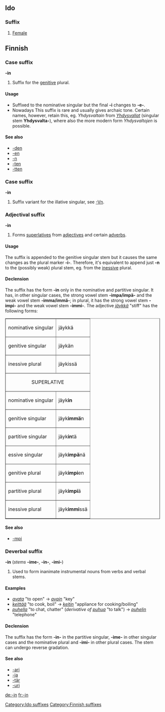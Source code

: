 ==Ido==
===Suffix===
# [[Female]]


==Finnish==

===Case suffix===
'''-in'''

# Suffix for the [[genitive]] plural.

====Usage====
*Suffixed to the nominative singular but the final '''-i''' changes to '''-e-'''.
*Nowadays This suffix is rare and usually gives archaic tone. Certain names, however, retain this, eg. ''Yhdysvaltain'' from ''[[Yhdysvallat]]'' (singular stem '''Yhdysvalta-'''), where also the more modern form ''Yhdysvaltojen'' is possible.

====See also====
*[[-den#Finnish|-den]]
*[[-en#Finnish|-en]]
*[[-n#Finnish|-n]]
*[[-ten#Finnish|-ten]]
*[[-tten#Finnish|-tten]]

===Case suffix===
'''-in'''

# Suffix variant for the illative singular, see [[-Vn]].

===Adjectival suffix===
'''-in'''

# Forms [[superlative]]s from [[adjective]]s and certain [[adverb]]s.

====Usage====

The suffix is appended to the genitive singular stem but it causes the same changes as the plural marker '''-i-'''. Therefore, it's equivalent to append just '''-n''' to the (possibly weak) plural stem, eg. from the [[inessive]] plural.

====Declension====

The suffix has the form '''-in''' only in the nominative and partitive singular. It has, in other singular cases, the strong vowel stem '''-impa/impä-''' and the weak vowel stem '''-imma/immä-'''; in plural, it has the strong vowel stem '''-impi-''' and the weak vowel stem '''-immi-'''. The adjective ''[[jäykkä]]'' "stiff" has the following forms:

<table border="1">
<tr><td>nominative singular</td><td>jäykkä  </td></tr>
<tr><td>genitive singular  </td><td>jäykän  </td></tr>
<tr><td>inessive plural    </td><td>jäykissä</td></tr>
<tr><td colspan="2" align="center">SUPERLATIVE</td></tr>
<tr><td>nominative singular</td><td>jäyk'''in'''</td></tr>
<tr><td>genitive singular  </td><td>jäyk'''immä'''n</td></tr>
<tr><td>partitive singular </td><td>jäyk'''in'''tä</td></tr>
<tr><td>essive singular    </td><td>jäyk'''impä'''nä</td></tr>
<tr><td>genitive plural    </td><td>jäyk'''impi'''en</td></tr>
<tr><td>partitive plural   </td><td>jäyk'''impi'''ä</td></tr>
<tr><td>inessive plural    </td><td>jäyk'''immi'''ssä</td></tr>
</table>

====See also====
*[[-mpi#Finnish|-mpi]]

===Deverbal suffix===
'''-in''' (''stems'' '''-ime-''', '''-in-''', '''-imi-''')

# Used to form inanimate instrumental nouns from verbs and verbal stems.

====Examples====
* ''[[avata#Finnish|avata]]'' "to open" -> ''[[avain#Finnish|avain]]'' "key"
* ''[[keittää#Finnish|keittää]]'' "to cook, boil" -> ''[[keitin#Finnish|keitin]]'' "appliance for cooking/boiling"
* ''[[puhella#Finnish|puhella]]'' "to chat, chatter" (''derivative of [[puhua]]'' "to talk") -> ''[[puhelin#Finnish|puhelin]]'' "telephone"

====Declension====
The suffix has the form '''-in-''' in the partitive singular, '''-ime-''' in other singular cases and the nominative plural and '''-imi-''' in other plural cases. The stem can undergo reverse gradation.

====See also====
*[[-ari#Finnish|-ari]]
*[[-ja#Finnish|-ja]]
*[[-tar#Finnish|-tär]]
*[[-uri#Finnish|-uri]]
[[Category:Ido suffixes]] [[Category:Finnish suffixes]]
[[de:-in]]
[[fr:-in]]